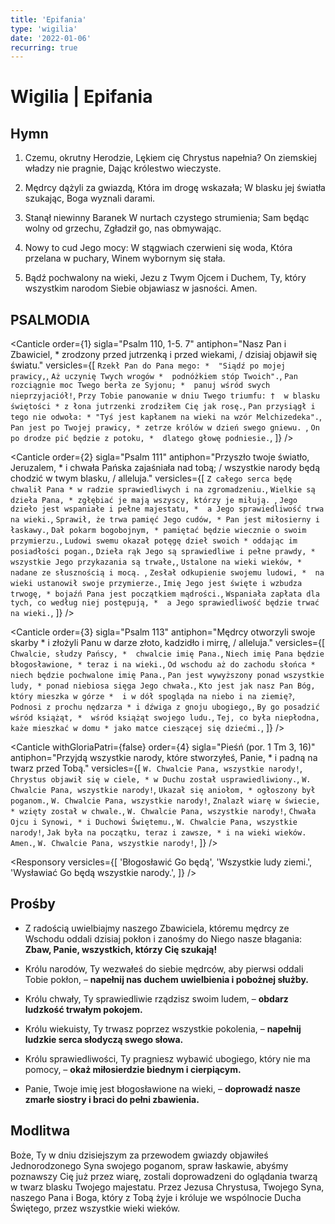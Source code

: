 ```yaml
---
title: 'Epifania'
type: 'wigilia'
date: '2022-01-06'
recurring: true
---
```


# Wigilia | Epifania

<OpeningVersicle />

## Hymn

1. Czemu, okrutny Herodzie,
   Lękiem cię Chrystus napełnia?
   On ziemskiej władzy nie pragnie,
   Dając królestwo wieczyste.

2. Mędrcy dążyli za gwiazdą,
   Która im drogę wskazała;
   W blasku jej światła szukając,
   Boga wyznali darami.

3. Stanął niewinny Baranek
   W nurtach czystego strumienia;
   Sam będąc wolny od grzechu,
   Zgładził go, nas obmywając.

4. Nowy to cud Jego mocy:
   W stągwiach czerwieni się woda,
   Która przelana w puchary,
   Winem wybornym się stała.

5. Bądź pochwalony na wieki,
   Jezu z Twym Ojcem i Duchem,
   Ty, który wszystkim narodom
   Siebie objawiasz w jasności. Amen.

## PSALMODIA

<Canticle
  order={1}
  sigla="Psalm 110, 1-5. 7"
  antiphon="Nasz Pan i Zbawiciel, * zrodzony przed jutrzenką i przed wiekami, / dzisiaj objawił się światu."
  versicles={[
    `Rzekł Pan do Pana mego: * 
"Siądź po mojej prawicy,`,
    `Aż uczynię Twych wrogów * 
podnóżkiem stóp Twoich".`,
    `Pan rozciągnie moc Twego berła ze Syjonu; * 
panuj wśród swych nieprzyjaciół!`,
    `Przy Tobie panowanie w dniu Twego triumfu: † 
w blasku świętości *
z łona jutrzenki zrodziłem Cię jak rosę.`,
    `Pan przysiągł i tego nie odwoła: *
"Tyś jest kapłanem na wieki na wzór Melchizedeka".`,
    `Pan jest po Twojej prawicy, *
zetrze królów w dzień swego gniewu. `,
    `On po drodze pić będzie z potoku, * 
dlatego głowę podniesie.`,
  ]}
/>

<Canticle
  order={2}
  sigla="Psalm 111"
  antiphon="Przyszło twoje światło, Jeruzalem, * i chwała Pańska zajaśniała nad tobą; / wszystkie narody będą chodzić w twym blasku, / alleluja."
  versicles={[
    `Z całego serca będę chwalił Pana *
w radzie sprawiedliwych i na zgromadzeniu.`,
    `Wielkie są dzieła Pana, *
zgłębiać je mają wszyscy, którzy je miłują. `,
    `Jego dzieło jest wspaniałe i pełne majestatu, * 
a Jego sprawiedliwość trwa na wieki.`,
    `Sprawił, że trwa pamięć Jego cudów, *
Pan jest miłosierny i łaskawy.`,
    `Dał pokarm bogobojnym, *
pamiętać będzie wiecznie o swoim przymierzu.`,
    `Ludowi swemu okazał potęgę dzieł swoich *
oddając im posiadłości pogan.`,
    `Dzieła rąk Jego są sprawiedliwe i pełne prawdy, * 
wszystkie Jego przykazania są trwałe,`,
    `Ustalone na wieki wieków, *
nadane ze słusznością i mocą. `,
    `Zesłał odkupienie swojemu ludowi, * 
na wieki ustanowił swoje przymierze.`,
    `Imię Jego jest święte i wzbudza trwogę, *
bojaźń Pana jest początkiem mądrości.`,
    `Wspaniała zapłata dla tych, co według niej postępują, * 
a Jego sprawiedliwość będzie trwać na wieki.`,
  ]}
/>

<Canticle
  order={3}
  sigla="Psalm 113"
  antiphon="Mędrcy otworzyli swoje skarby * i złożyli Panu w darze złoto, kadzidło i mirrę, / alleluja."
  versicles={[
    `Chwalcie, słudzy Pańscy, * 
chwalcie imię Pana.`,
    `Niech imię Pana będzie błogosławione, *
teraz i na wieki.`,
    `Od wschodu aż do zachodu słońca * 
niech będzie pochwalone imię Pana.`,
    `Pan jest wywyższony ponad wszystkie ludy, *
ponad niebiosa sięga Jego chwała.`,
    `Kto jest jak nasz Pan Bóg, który mieszka w górze * 
i w dół spogląda na niebo i na ziemię?`,
    `Podnosi z prochu nędzarza *
i dźwiga z gnoju ubogiego,`,
    `By go posadzić wśród książąt, * 
wśród książąt swojego ludu.`,
    `Tej, co była niepłodna, każe mieszkać w domu *
jako matce cieszącej się dziećmi.`,
  ]}
/>

<Canticle
  withGloriaPatri={false}
  order={4}
  sigla="Pieśń (por. 1 Tm 3, 16)"
  antiphon="Przyjdą wszystkie narody, które stworzyłeś, Panie, * i padną na twarz przed Tobą."
  versicles={[
    `W. Chwalcie Pana, wszystkie narody!`,
    `Chrystus objawił się w ciele, *
w Duchu został usprawiedliwiony.`,
    `W. Chwalcie Pana, wszystkie narody!`,
    `Ukazał się aniołom, *
ogłoszony był poganom.`,
    `W. Chwalcie Pana, wszystkie narody!`,
    `Znalazł wiarę w świecie, *
wzięty został w chwale.`,
    `W. Chwalcie Pana, wszystkie narody!`,
    `Chwała Ojcu i Synowi, *
i Duchowi Świętemu.`,
    `W. Chwalcie Pana, wszystkie narody!`,
    `Jak była na początku, teraz i zawsze, *
i na wieki wieków. Amen.`,
    `W. Chwalcie Pana, wszystkie narody!`,
  ]}
/>

<Passage
  sigla="2 Tm 1, 9-10"
  passage="Bóg nas wybawił i wezwał świętym powołaniem, nie dzięki naszym czynom, lecz stosownie do własnego postanowienia i łaski, która nam dana została w Chrystusie Jezusie przed wiecznymi czasami; ukazana natomiast została teraz przez pojawienie się naszego Zbawiciela, Chrystusa Jezusa, który przezwyciężył śmierć, a na życie i nieśmiertelność rzucił światło przez Ewangelię."
/>

<Responsory
  versicles={[
    'Błogosławić Go będą',
    'Wszystkie ludy ziemi.',
    'Wysławiać Go będą wszystkie narody.',
  ]}
/>

<Magnificat isEve antiphon="Mędrcy, widząc gwiazdę, mówili do siebie: * To jest znak wielkiego Króla; / idźmy, pytajmy o Niego i złóżmy Mu w darze / złoto, kadzidło i mirrę." />

## Prośby

- Z radością uwielbiajmy naszego Zbawiciela, któremu mędrcy ze Wschodu oddali dzisiaj pokłon i zanośmy do Niego nasze błagania: **Zbaw, Panie, wszystkich, którzy Cię szukają!**

- Królu narodów, Ty wezwałeś do siebie mędrców, aby pierwsi oddali Tobie pokłon, – **napełnij nas duchem uwielbienia i pobożnej służby.**

- Królu chwały, Ty sprawiedliwie rządzisz swoim ludem, – **obdarz ludzkość trwałym pokojem.**
- Królu wiekuisty, Ty trwasz poprzez wszystkie pokolenia, – **napełnij ludzkie serca słodyczą swego słowa.**
- Królu sprawiedliwości, Ty pragniesz wybawić ubogiego, który nie ma pomocy, – **okaż miłosierdzie biednym i cierpiącym.**

- Panie, Twoje imię jest błogosławione na wieki, – **doprowadź nasze zmarłe siostry i braci do pełni zbawienia.**

<CustomIntercessions />

<KyrieEleison />

<LordsPrayer />

## Modlitwa

Boże, Ty w dniu dzisiejszym za przewodem gwiazdy objawiłeś Jednorodzonego Syna swojego poganom, spraw łaskawie, abyśmy poznawszy Cię już przez wiarę, zostali doprowadzeni do oglądania twarzą w twarz blasku Twojego majestatu. Przez Jezusa Chrystusa, Twojego Syna, naszego Pana i Boga, który z Tobą żyje i króluje we wspólnocie Ducha Świętego, przez wszystkie wieki wieków.

<Amen />

<BlessingAndConcludingVersicle />

<SalveRegina />
